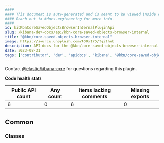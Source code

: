 ```yaml
---
####
#### This document is auto-generated and is meant to be viewed inside our experimental, new docs system.
#### Reach out in #docs-engineering for more info.
####
id: kibKbnCoreSavedObjectsBrowserInternalPluginApi
slug: /kibana-dev-docs/api/kbn-core-saved-objects-browser-internal
title: "@kbn/core-saved-objects-browser-internal"
image: https://source.unsplash.com/400x175/?github
description: API docs for the @kbn/core-saved-objects-browser-internal plugin
date: 2023-08-31
tags: ['contributor', 'dev', 'apidocs', 'kibana', '@kbn/core-saved-objects-browser-internal']
---
```




Contact [@elastic/kibana-core](https://github.com/orgs/elastic/teams/kibana-core) for questions regarding this plugin.

**Code health stats**

| Public API count  | Any count | Items lacking comments | Missing exports |
|-------------------|-----------|------------------------|-----------------|
| 6 | 0 | 6 | 0 |

## Common

### Classes
<DocDefinitionList data={kbnCoreSavedObjectsBrowserInternalObj.common.classes}/>

